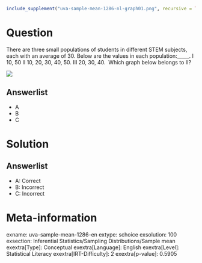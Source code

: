 ```r
include_supplement("uva-sample-mean-1286-nl-graph01.png", recursive = TRUE)
```

Question
========

There are three small populations of students in different STEM subjects, each with an average of 30. Below are the values in each population:_____. I 10, 50\ II 10, 20, 30, 40, 50. III 20, 30, 40. \ Which graph below belongs to II?

![](uva-sample-mean-1286-nl-graph01.png)

Answerlist
----------

* A
* B
* C

Solution
========

Answerlist
----------

* A: Correct
* B: Incorrect
* C: Incorrect

Meta-information
================
exname: uva-sample-mean-1286-en
extype: schoice
exsolution: 100
exsection: Inferential Statistics/Sampling Distributions/Sample mean
exextra[Type]: Conceptual
exextra[Language]: English
exextra[Level]: Statistical Literacy
exextra[IRT-Difficulty]: 2
exextra[p-value]: 0.5905

